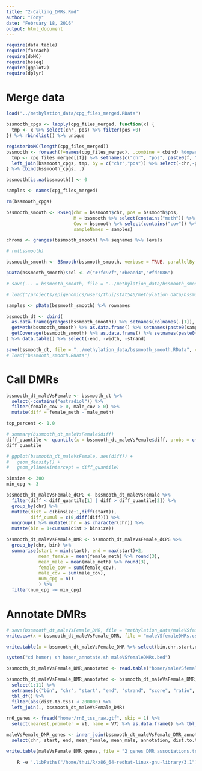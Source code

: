 ```yaml
---
title: "2-Calling_DMRs.Rmd"
author: "Tony"
date: "February 18, 2016"
output: html_document
---
```


```r
require(data.table)
require(foreach)
require(doMC)
require(bsseq)
require(ggplot2)
require(dplyr)
```

# Merge data

```r
load("../methylation_data/cpg_files_merged.RData")

bssmooth_cpgs <- lapply(cpg_files_merged, function(x) {
  tmp <- x %>% select(chr, pos) %>% filter(pos >0)
}) %>% rbindlist() %>% unique

registerDoMC(length(cpg_files_merged))
bssmooth <- foreach(f=names(cpg_files_merged), .combine = cbind) %dopar% {
  tmp <- cpg_files_merged[[f]] %>% setnames(c("chr", "pos", paste0(f, "_meth"), paste0(f, "_cov"))) %>% data.table()
  left_join(bssmooth_cpgs, tmp, by = c("chr","pos")) %>% select(-chr,-pos)
} %>% cbind(bssmooth_cpgs, .)

bssmooth[is.na(bssmooth)] <- 0

samples <- names(cpg_files_merged)

rm(bssmooth_cpgs)

bssmooth_smooth <- BSseq(chr = bssmooth$chr, pos = bssmooth$pos, 
                         M = bssmooth %>% select(contains("meth")) %>% as.matrix(), 
                         Cov = bssmooth %>% select(contains("cov")) %>% as.matrix(),
                         sampleNames = samples)

chroms <- granges(bssmooth_smooth) %>% seqnames %>% levels

# rm(bssmooth)

bssmooth_smooth <- BSmooth(bssmooth_smooth, verbose = TRUE, parallelBy = "chromosome", mc.cores = length(chroms))

pData(bssmooth_smooth)$col <- c("#7fc97f","#beaed4","#fdc086")

# save(... = bssmooth_smooth, file = "../methylation_data/bssmooth_smooth.RData", compress = T)
```

```r
# load("/projects/epigenomics/users/thui/stat540/methylation_data/bssmooth_smooth.RData")
```

```r
samples <- pData(bssmooth_smooth) %>% rownames

bssmooth_dt <- cbind(
  as.data.frame(granges(bssmooth_smooth)) %>% setnames(colnames(.[1]), "chr"),
  getMeth(bssmooth_smooth) %>% as.data.frame() %>% setnames(paste0(samples, "_meth")),
  getCoverage(bssmooth_smooth) %>% as.data.frame() %>% setnames(paste0(samples, "_cov"))
) %>% data.table() %>% select(-end, -width, -strand)

save(bssmooth_dt, file = "../methylation_data/bssmooth_smooth.RData", compress = T)
# load("bssmooth_smooth.RData")
```

# Call DMRs

```r
bssmooth_dt_maleVsFemale <- bssmooth_dt %>%
  select(-contains("estradiol")) %>%
  filter(female_cov > 0, male_cov > 0) %>%
  mutate(diff = female_meth - male_meth)
```

```r
top_percent <- 1.0

# summary(bssmooth_dt_maleVsFemale$diff)
diff_quantile <- quantile(x = bssmooth_dt_maleVsFemale$diff, probs = c(top_percent/100/2, 1-(top_percent/100/2)))
diff_quantile

# ggplot(bssmooth_dt_maleVsFemale, aes(diff)) +
#   geom_density() +
#   geom_vline(xintercept = diff_quantile)
```

```r
binsize <- 300
min_cpg <- 3

bssmooth_dt_maleVsFemale_dCPG <- bssmooth_dt_maleVsFemale %>%
  filter(diff < diff_quantile[1] | diff > diff_quantile[2]) %>%
  group_by(chr) %>%
  mutate(dist = c(binsize+1,diff(start)),
         diff_cumul = c(0,diff(diff))) %>%
  ungroup() %>% mutate(chr = as.character(chr)) %>%
  mutate(bin = 1+cumsum(dist > binsize))

bssmooth_dt_maleVsFemale_DMR <- bssmooth_dt_maleVsFemale_dCPG %>%
  group_by(chr, bin) %>%
  summarise(start = min(start), end = max(start)+2, 
            mean_female = mean(female_meth) %>% round(3), 
            mean_male = mean(male_meth) %>% round(3),
            female_cov = sum(female_cov),
            male_cov = sum(male_cov),
            num_cpg = n()
            ) %>%
  filter(num_cpg >= min_cpg)
```

# Annotate DMRs

```r
# save(bssmooth_dt_maleVsFemale_DMR, file = "methylation_data/maleVSfemaleDMRs.RData")
write.csv(x = bssmooth_dt_maleVsFemale_DMR, file = "maleVSfemaleDMRs.csv", quote = F, row.names = F)

write.table(x = bssmooth_dt_maleVsFemale_DMR %>% select(bin,chr,start,end) %>% mutate(strand = "+"), file = "homer/maleVSfemaleDMRs.bed", quote = F, row.names = F, col.names = F, sep = "\t")

system("cd homer; sh homer_annotate.sh maleVSfemaleDMRs.bed")
```

```r
bssmooth_dt_maleVsFemale_DMR_annotated <- read.table("homer/maleVSfemaleDMRs.bed.annotated", header = T, sep = "\t")

bssmooth_dt_maleVsFemale_DMR_annotated <- bssmooth_dt_maleVsFemale_DMR_annotated %>%
  select(1:11) %>%
  setnames(c("bin", "chr", "start", "end", "strand", "score", "ratio", "annotation", "detailed.annotation", "dist.to.tss", "nearest.promoter")) %>%
  tbl_df() %>%
  filter(abs(dist.to.tss) < 200000) %>%
  left_join(., bssmooth_dt_maleVsFemale_DMR)

rn6_genes <- fread("homer/rn6_tss_raw.gtf", skip = 1) %>%
  select(nearest.promoter = V1, name = V7) %>% as.data.frame() %>% tbl_df() 

maleVsFemale_DMR_genes <- inner_join(bssmooth_dt_maleVsFemale_DMR_annotated, rn6_genes) %>%
  select(chr, start, end, mean_female, mean_male, annotation, dist.to.tss, nearest.promoter, name)

write.table(maleVsFemale_DMR_genes, file = "2_genes_DMR_associations.tsv", row.names = F, quote = F)
```

```r
	R -e '.libPaths("/home/thui/R/x86_64-redhat-linux-gnu-library/3.1");rmarkdown::render(input = "2-Calling_DMRs.Rmd")'
```



